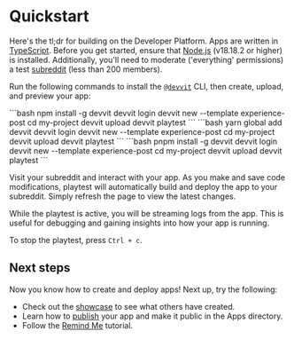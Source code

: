 
# Quickstart

Here's the tl;dr for building on the Developer Platform. Apps are written in [TypeScript](https://www.typescriptlang.org/). Before you get started, ensure that [Node.js](https://nodejs.org/) (v18.18.2 or higher) is installed. Additionally, you'll need to moderate ('everything' permissions) a test [subreddit](https://mods.reddithelp.com/hc/en-us/articles/360001766991-How-to-create-a-subreddit) (less than 200 members).

Run the following commands to install the [`@devvit`](https://www.npmjs.com/package/devvit) CLI, then create, upload, and preview your app:

<Tabs>
  <TabItem value="npm" label="npm" default>
```bash
npm install -g devvit
devvit login
devvit new --template experience-post
cd my-project
devvit upload
devvit playtest <my-subreddit>
```
  </TabItem>
  <TabItem value="yarn" label="Yarn">
```bash
yarn global add devvit
devvit login
devvit new --template experience-post
cd my-project
devvit upload
devvit playtest <my-subreddit>
```
  </TabItem>
  <TabItem value="pnpm" label="pnpm" default>
```bash
pnpm install -g devvit
devvit login
devvit new --template experience-post
cd my-project
devvit upload
devvit playtest <my-subreddit>
```
  </TabItem>
</Tabs>

Visit your subreddit and interact with your app. As you make and save code modifications, playtest will automatically build and deploy the app to your subreddit. Simply refresh the page to view the latest changes.

While the playtest is active, you will be streaming logs from the app. This is useful for debugging and gaining insights into how your app is running.

To stop the playtest, press `Ctrl + c`.

## Next steps

Now you know how to create and deploy apps! Next up, try the following:

- Check out the [showcase](/docs/showcase/apps.mdx) to see what others have created.
- Learn how to [publish](dev_guide/#9-publish) your app and make it public in the Apps directory.
- Follow the [Remind Me](/docs/showcase/tutorials/remind_me.md) tutorial.
